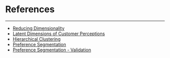 # References {-}
***
 * [Reducing Dimensionality](https://static.esmt.org/pub/edtech/reducing_dimensionality.html)
 * [Latent Dimensions of Customer Perceptions](https://static.esmt.org/pub/edtech/customer_perceptions.html)
 * [Hierarchical Clustering](https://static.esmt.org/pub/edtech/Hierarchical_clustering.html)
 * [Preference Segmentation](https://static.esmt.org/pub/edtech/Preference_segmentation.html)
 * [Preference Segmentation - Validation](https://static.esmt.org/pub/edtech/Segmentation_validation.html)

